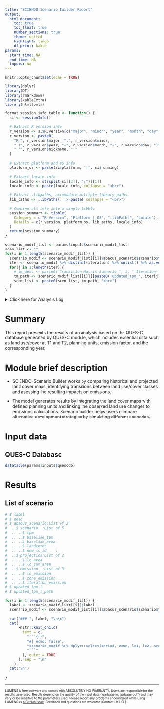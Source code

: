```yaml
---
title: "SCIENDO Scenario Builder Report"
output: 
  html_document:
    toc: true
    toc_float: true
    number_sections: true
    theme: united
    highlight: tango
    df_print: kable
params:
  start_time: NA
  end_time: NA
  inputs: NA
---
```



```r
knitr::opts_chunk$set(echo = TRUE)
```


```r
library(dplyr)
library(DT)
library(rmarkdown)
library(kableExtra)
library(htmltools)

format_session_info_table <- function() {
  si <- sessionInfo()
  
  # Extract R version info
  r_version <- si$R.version[c("major", "minor", "year", "month", "day", "nickname")]
  r_version <- paste0(
    "R ", r_version$major, ".", r_version$minor,
    " (", r_version$year, "-", r_version$month, "-", r_version$day, ")",
    " '", r_version$nickname, "'"
  )
  
  # Extract platform and OS info
  platform_os <- paste(si$platform, "|", si$running)
  
  # Extract locale info
  locale_info <- strsplit(si[[3]], ";")[[1]]
  locale_info <- paste(locale_info, collapse = "<br>")
  
  # Extract .libpaths, accomodate multiple library paths
  lib_paths <- .libPaths() |> paste( collapse = "<br>")
  
  # Combine all info into a single tibble
  session_summary <- tibble(
    Category = c("R Version", "Platform | OS", ".libPaths", "Locale"),
    Details = c(r_version, platform_os, lib_paths, locale_info)
  )
  return(session_summary)
}
```

```r
scenario_modif_list <- params$inputs$scenario_modif_list
scen_list <- ""
for(i in 1:length(scenario_modif_list)) {
  scenario_modif <- scenario_modif_list[[i]]$abacus_scenario$scenario$tpm
  iter <- scenario_modif %>% distinct(iteration) %>% unlist() %>% as.vector()
  for(j in 1:length(iter)){
    # tm_desc <- paste0("Transition Matrix Scenario ", i, " Iteration-", iter[j])
    tm_path <- scenario_modif_list[[i]][[paste0('updated_tpm_', iter[j], '_path')]]
    scen_list <- paste0(scen_list, tm_path, "<br>")
  }
}
```

<details>

<summary>Click here for Analysis Log</summary>

```r
analysis_log <- tribble(
  ~Category, ~Details,
  "Analysis Start",               params$start_time,
  "Analysis End",                 params$end_time,
  "Input Data and Parameters",    "",
  "QUES-C Database",              params$inputs$quescdb_path,
  "Output Workspace",             params$inputs$output_dir,
  "1. Transition Matrix Folder",  scen_list,
  "2. Baseline TPM",              paste0(params$inputs$output_dir, '/baseline_tpm_scenario_{nth}.csv'),
  "Session Summary", ""
) %>% rbind(format_session_info_table())

analysis_log %>% kbl(caption = "Analysis Log", escape = FALSE) %>%
  kable_paper("hover", full_width = F )
```

</details>

# Summary

This report presents the results of an analysis based on the QUES-C database generated by QUES-C module, which includes essential data such as land use/cover at T1 and T2, planning units, emission factor, and the corresponding year. 

# Module brief description

- SCIENDO-Scenario Builder works by comparing historical and projected land cover maps, identifying transitions between land use/cover classes and asessing the resulting impacts on emissions.

- The model generates results by integrating the land cover maps with defined planning units and linking the observed land use changes to emissions calculations. Scenario builder helps users compare alternative development strategies by simulating different scenarios.

# Input data 

## QUES-C Database

```r
datatable(params$inputs$quescdb)
```

# Results 

## List of scenario {.tabset}

```r
# $ label       
# $ desc
# $ abacus_scenario:List of 3
#  ..$ scenario  :List of 5
#  .. ..$ tpm
#  .. ..$ baseline_tpm
#  .. ..$ baseline_area
#  .. ..$ landcover
#  .. ..$ new_lc_id    : 
#  ..$ projection:List of 2
#  .. ..$ lc_area
#  .. ..$ lc_sum_area
#  ..$ emission  :List of 3
#  .. ..$ lc_emission 
#  .. ..$ zone_emission 
#  .. ..$ iteration_emission
# $ updated_tpm_1
# $ updated_tpm_1_path
```

```r
for(i in 1:length(scenario_modif_list)) {
  label <- scenario_modif_list[[i]]$label
  scenario_modif <- scenario_modif_list[[i]]$abacus_scenario$scenario$tpm
  
  cat("### ", label, "\n\n")
  cat(
      knitr::knit_child(
        text = c(
          "```{r}",
          "#| echo: false",
          "scenario_modif %>% dplyr::select(period, zone, lc1, lc2, area) %>% datatable()",
          "```"
        ), quiet = TRUE
      ), sep = "\n"
    )
  cat('\n')
  
}
```


------------------------------------------------------------------------

<!-- Mandatory closing statement for all module -->

<font size="1"> LUMENS is free software and comes with ABSOLUTELY NO WARRANTY. Users are responsible for the results generated. Results depend on the quality of the input data ("garbage in, garbage out") and may vary or be sensitive to the parameters used. Please report any problems encountered while using LUMENS as [a GitHub issue](https://github.com/icraf-indonesia/lumens-shiny/issues). Feedback and questions are welcome [Contact Us URL]. </font size>